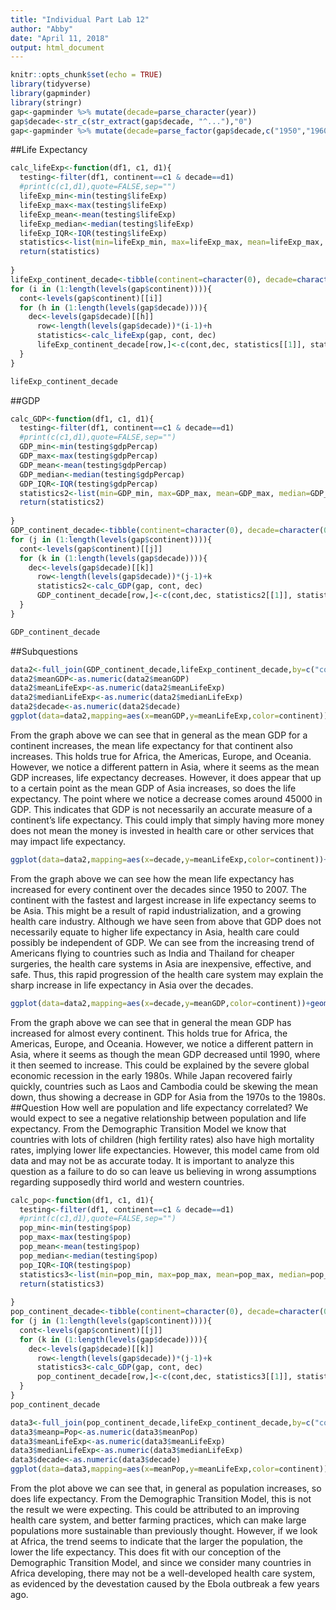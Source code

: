 ---
title: "Individual Part Lab 12"
author: "Abby"
date: "April 11, 2018"
output: html_document
---

```{r setup, include=FALSE}
knitr::opts_chunk$set(echo = TRUE)
library(tidyverse)
library(gapminder)
library(stringr)
gap<-gapminder %>% mutate(decade=parse_character(year))
gap$decade<-str_c(str_extract(gap$decade, "^..."),"0")
gap<-gapminder %>% mutate(decade=parse_factor(gap$decade,c("1950","1960","1970","1980","1990","2000")))
```

##Life Expectancy
```{r lifeExpect}
calc_lifeExp<-function(df1, c1, d1){
  testing<-filter(df1, continent==c1 & decade==d1)
  #print(c(c1,d1),quote=FALSE,sep="")
  lifeExp_min<-min(testing$lifeExp)
  lifeExp_max<-max(testing$lifeExp)
  lifeExp_mean<-mean(testing$lifeExp)
  lifeExp_median<-median(testing$lifeExp)
  lifeExp_IQR<-IQR(testing$lifeExp)
  statistics<-list(min=lifeExp_min, max=lifeExp_max, mean=lifeExp_max, median=lifeExp_median, IQR=lifeExp_IQR)
  return(statistics)
  
}
lifeExp_continent_decade<-tibble(continent=character(0), decade=character(0), minLifeExp=numeric(0), maxLifeExp=numeric(0), meanLifeExp=numeric(0), medianLifeExp=numeric(0), IQRLifeExp=numeric(0))
for (i in (1:length(levels(gap$continent)))){
  cont<-levels(gap$continent)[[i]]
  for (h in (1:length(levels(gap$decade)))){
    dec<-levels(gap$decade)[[h]]
      row<-length(levels(gap$decade))*(i-1)+h
      statistics<-calc_lifeExp(gap, cont, dec)
      lifeExp_continent_decade[row,]<-c(cont,dec, statistics[[1]], statistics[[2]],statistics[[3]],statistics[[4]],statistics[[5]])
  }
}

lifeExp_continent_decade
```

##GDP
```{r GDP}
calc_GDP<-function(df1, c1, d1){
  testing<-filter(df1, continent==c1 & decade==d1)
  #print(c(c1,d1),quote=FALSE,sep="")
  GDP_min<-min(testing$gdpPercap)
  GDP_max<-max(testing$gdpPercap)
  GDP_mean<-mean(testing$gdpPercap)
  GDP_median<-median(testing$gdpPercap)
  GDP_IQR<-IQR(testing$gdpPercap)
  statistics2<-list(min=GDP_min, max=GDP_max, mean=GDP_max, median=GDP_median, IQR=GDP_IQR)
  return(statistics2)
  
}
GDP_continent_decade<-tibble(continent=character(0), decade=character(0), minGDP=numeric(0), maxGDP=numeric(0), meanGDP=numeric(0), medianGDP=numeric(0), IQRGDP=numeric(0))
for (j in (1:length(levels(gap$continent)))){
  cont<-levels(gap$continent)[[j]]
  for (k in (1:length(levels(gap$decade)))){
    dec<-levels(gap$decade)[[k]]
      row<-length(levels(gap$decade))*(j-1)+k
      statistics2<-calc_GDP(gap, cont, dec)
      GDP_continent_decade[row,]<-c(cont,dec, statistics2[[1]], statistics2[[2]],statistics2[[3]],statistics2[[4]],statistics2[[5]])
  }
}

GDP_continent_decade
```
##Subquestions
```{r graph, error=FALSE,warning=FALSE}
data2<-full_join(GDP_continent_decade,lifeExp_continent_decade,by=c("continent","decade"))
data2$meanGDP<-as.numeric(data2$meanGDP)
data2$meanLifeExp<-as.numeric(data2$meanLifeExp)
data2$medianLifeExp<-as.numeric(data2$medianLifeExp)
data2$decade<-as.numeric(data2$decade)
ggplot(data=data2,mapping=aes(x=meanGDP,y=meanLifeExp,color=continent))+geom_jitter()+geom_smooth(method="lm",se=FALSE)
```
From the graph above we can see that in general as the mean GDP for a continent increases, the mean life expectancy for that continent also increases. This holds true for Africa, the Americas, Europe, and Oceania. However, we notice a different pattern in Asia, where it seems as the mean GDP increases, life expectancy decreases. However, it does appear that up to a certain point as the mean GDP of Asia increases, so does the life expectancy. The point where we notice a decrease comes around 45000 in GDP. This indicates that GDP is not necessarily an accurate measure of a continent's life expectancy. This could imply that simply having more money does not mean the money is invested in health care or other services that may impact life expectancy. 
```{r graph2,error=FALSE,warning=FALSE}
ggplot(data=data2,mapping=aes(x=decade,y=meanLifeExp,color=continent))+geom_jitter()+geom_smooth(se=FALSE,method="lm")
```
From the graph above we can see how the mean life expectancy has increased for every continent over the decades since 1950 to 2007. The continent with the fastest and largest increase in life expectancy seems to be Asia. This might be a result of rapid industrialization, and a growing health care industry. Although we have seen from above that GDP does not necessarily equate to higher life expectancy in Asia, health care could possibly be independent of GDP. We can see from the increasing trend of Americans flying to countries such as India and Thailand for cheaper surgeries, the health care systems in Asia are inexpensive, effective, and safe. Thus, this rapid progression of the health care system may explain the sharp increase in life expectancy in Asia over the decades.
```{r graph3,error=FALSE,warning=FALSE}
ggplot(data=data2,mapping=aes(x=decade,y=meanGDP,color=continent))+geom_jitter()+geom_smooth(method="lm",se=FALSE)
```
From the graph above we can see that in general the mean GDP has increased for almost every continent. This holds true for Africa, the Americas, Europe, and Oceania. However, we notice a different pattern in Asia, where it seems as though the mean GDP decreased until 1990, where it then seemed to increase. This could be explained by the severe global economic recession in the early 1980s. While Japan recovered fairly quickly, countries such as Laos and Cambodia could be skewing the mean down, thus showing a decrease in GDP for Asia from the 1970s to the 1980s.
##Question
How well are population and life expectancy correlated? We would expect to see a negative relationship between population and life expectancy. From the Demographic Transition Model we know that countries with lots of children (high fertility rates) also have high mortality rates, implying lower life expectancies. However, this model came from old data and may not be as accurate today. It is important to analyze this question as a failure to do so can leave us believing in wrong assumptions regarding supposedly third world and western countries.
```{r pop}
calc_pop<-function(df1, c1, d1){
  testing<-filter(df1, continent==c1 & decade==d1)
  #print(c(c1,d1),quote=FALSE,sep="")
  pop_min<-min(testing$pop)
  pop_max<-max(testing$pop)
  pop_mean<-mean(testing$pop)
  pop_median<-median(testing$pop)
  pop_IQR<-IQR(testing$pop)
  statistics3<-list(min=pop_min, max=pop_max, mean=pop_max, median=pop_median, IQR=pop_IQR)
  return(statistics3)
  
}
pop_continent_decade<-tibble(continent=character(0), decade=character(0), minPop=numeric(0), maxPop=numeric(0), meanPop=numeric(0), medianPop=numeric(0), IQRPop=numeric(0))
for (j in (1:length(levels(gap$continent)))){
  cont<-levels(gap$continent)[[j]]
  for (k in (1:length(levels(gap$decade)))){
    dec<-levels(gap$decade)[[k]]
      row<-length(levels(gap$decade))*(j-1)+k
      statistics3<-calc_GDP(gap, cont, dec)
      pop_continent_decade[row,]<-c(cont,dec, statistics3[[1]], statistics3[[2]],statistics3[[3]],statistics3[[4]],statistics3[[5]])
  }
}
pop_continent_decade
```

```{r graph4,error=FALSE,warning=FALSE}
data3<-full_join(pop_continent_decade,lifeExp_continent_decade,by=c("continent","decade"))
data3$meanp=Pop<-as.numeric(data3$meanPop)
data3$meanLifeExp<-as.numeric(data3$meanLifeExp)
data3$medianLifeExp<-as.numeric(data3$medianLifeExp)
data3$decade<-as.numeric(data3$decade)
ggplot(data=data3,mapping=aes(x=meanPop,y=meanLifeExp,color=continent))+geom_jitter()+coord_fixed()
```
From the plot above we can see that, in general as population increases, so does life expectancy. From the Demographic Transition Model, this is not the result we were expecting. This could be attributed to an improving health care system, and better farming practices, which can make large populations more sustainable than previously thought. However, if we look at Africa, the trend seems to indicate that the larger the population, the lower the life expectancy. This does fit with our conception of the Demographic Transition Model, and since we consider many countries in Africa developing, there may not be a well-developed health care system, as evidenced by the devestation caused by the Ebola outbreak a few years ago. 